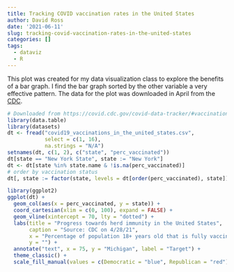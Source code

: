 ```yaml
---
title: Tracking COVID vaccination rates in the United States
author: David Ross
date: '2021-06-11'
slug: tracking-covid-vaccination-rates-in-the-united-states
categories: []
tags:
  - dataviz
  - R
---
```

This plot was created for my data visualization class to explore the benefits of a bar graph. I find the bar graph sorted by the other variable a very effective pattern. The data for the plot was downloaded in April from the [CDC](https://covid.cdc.gov/covid-data-tracker/#vaccinations).

```r
# Downloaded from https://covid.cdc.gov/covid-data-tracker/#vaccinations
library(data.table)
library(datasets)
dt <- fread("covid19_vaccinations_in_the_united_states.csv",
            select = c(1, 16),
            na.strings = "N/A")
setnames(dt, c(1, 2), c("state", "perc_vaccinated"))
dt[state == "New York State", state := "New York"]
dt <- dt[state %in% state.name & !is.na(perc_vaccinated)]
# order by vaccination status
dt[, state := factor(state, levels = dt[order(perc_vaccinated), state])]

library(ggplot2)
ggplot(dt) +
  geom_col(aes(x = perc_vaccinated, y = state)) +
  coord_cartesian(xlim = c(0, 100), expand = FALSE) +
  geom_vline(xintercept = 70, lty = "dotted") +
  labs(title = "Progress towards herd immunity in the United States",
       caption = "Source: CDC on 4/28/21",
       x = "Percentage of population 18+ years old that is fully vaccinated",
       y = "") +
  annotate("text", x = 75, y = "Michigan", label = "Target") +
  theme_classic() +
  scale_fill_manual(values = c(Democratic = "blue", Republican = "red"))
```